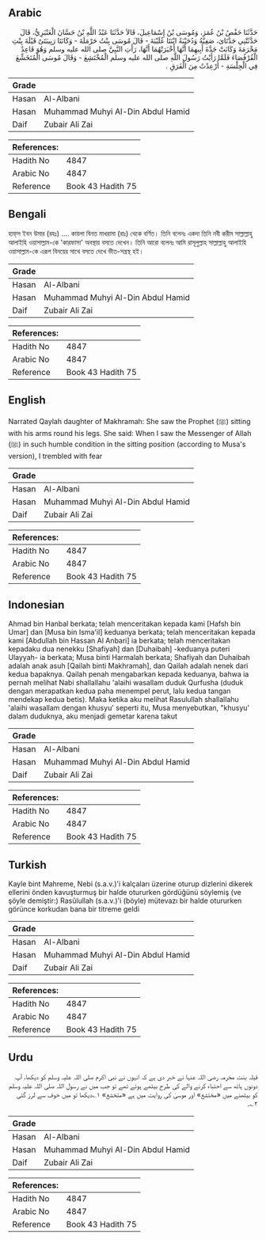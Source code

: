 ## Arabic


<div dir="rtl" lang="ar" style={{fontSize:'larger',backgroundColor:'#f8f9fa',padding:20}}>
حَدَّثَنَا حَفْصُ بْنُ عُمَرَ، وَمُوسَى بْنُ إِسْمَاعِيلَ، قَالاَ حَدَّثَنَا عَبْدُ اللَّهِ بْنُ حَسَّانَ الْعَنْبَرِيُّ، قَالَ حَدَّثَتْنِي جَدَّتَاىَ، صَفِيَّةُ وَدُحَيْبَةُ ابْنَتَا عُلَيْبَةَ - قَالَ مُوسَى بِنْتُ حَرْمَلَةَ - وَكَانَتَا رَبِيبَتَىْ قَيْلَةَ بِنْتِ مَخْرَمَةَ وَكَانَتْ جَدَّةَ أَبِيهِمَا أَنَّهَا أَخْبَرَتْهُمَا أَنَّهَا، رَأَتِ النَّبِيَّ صلى الله عليه وسلم وَهُوَ قَاعِدٌ الْقُرْفُصَاءَ فَلَمَّا رَأَيْتُ رَسُولَ اللَّهِ صلى الله عليه وسلم الْمُخْتَشِعَ - وَقَالَ مُوسَى الْمُتَخَشِّعَ فِي الْجِلْسَةِ - أُرْعِدْتُ مِنَ الْفَرَقِ ‏.‏
</div>
<div style={{backgroundColor:'#f8f9fa',padding:20, marginBottom: 10}}><table> <thead> <tr> <th>Grade</th> <th></th> </tr> </thead> <tbody> <tr><td>Hasan</td><td>Al-Albani</td></tr><tr><td>Hasan</td><td>Muhammad Muhyi Al-Din Abdul Hamid</td></tr><tr><td>Daif</td><td>Zubair Ali Zai</td></tr></tbody></table><table> <thead> <tr> <th>References:</th> <th></th> </tr> </thead> <tbody><tr><td>Hadith No</td><td>4847</td></tr><tr><td>Arabic No</td><td>4847</td></tr><tr><td>Reference</td><td>Book 43 Hadith 75</td></tr></tbody></table></div>

## Bengali


<div dir="ltr" lang="bn" style={{fontSize:'larger',backgroundColor:'#f8f9fa',padding:20}}>
হাফ্‌স ইবন উমার (রহঃ) .... কায়লা বিনত মাখরামা (রাঃ) থেকে বর্ণিত। তিনি বলেনঃ একদা তিনি নবী করীম সাল্লাল্লাহু আলাইহি ওয়াসাল্লাম-কে 'কারফাসা' অবস্থায় বসতে দেখেন। তিনি আরো বলেনঃ আমি রাসূলুল্লাহ সাল্লাল্লাহু আলাইহি ওয়াসাল্লাম-কে এরূপ বিনয়ের সাথে বসতে দেখে ভীত-সন্ত্রস্থ হই।
</div>
<div style={{backgroundColor:'#f8f9fa',padding:20, marginBottom: 10}}><table> <thead> <tr> <th>Grade</th> <th></th> </tr> </thead> <tbody> <tr><td>Hasan</td><td>Al-Albani</td></tr><tr><td>Hasan</td><td>Muhammad Muhyi Al-Din Abdul Hamid</td></tr><tr><td>Daif</td><td>Zubair Ali Zai</td></tr></tbody></table><table> <thead> <tr> <th>References:</th> <th></th> </tr> </thead> <tbody><tr><td>Hadith No</td><td>4847</td></tr><tr><td>Arabic No</td><td>4847</td></tr><tr><td>Reference</td><td>Book 43 Hadith 75</td></tr></tbody></table></div>

## English


<div dir="ltr" lang="en" style={{fontSize:'larger',backgroundColor:'#f8f9fa',padding:20}}>
Narrated Qaylah daughter of Makhramah: She saw the Prophet (ﷺ) sitting with his arms round his legs. She said: When I saw the Messenger of Allah (ﷺ) in such humble condition in the sitting position (according to Musa's version), I trembled with fear
</div>
<div style={{backgroundColor:'#f8f9fa',padding:20, marginBottom: 10}}><table> <thead> <tr> <th>Grade</th> <th></th> </tr> </thead> <tbody> <tr><td>Hasan</td><td>Al-Albani</td></tr><tr><td>Hasan</td><td>Muhammad Muhyi Al-Din Abdul Hamid</td></tr><tr><td>Daif</td><td>Zubair Ali Zai</td></tr></tbody></table><table> <thead> <tr> <th>References:</th> <th></th> </tr> </thead> <tbody><tr><td>Hadith No</td><td>4847</td></tr><tr><td>Arabic No</td><td>4847</td></tr><tr><td>Reference</td><td>Book 43 Hadith 75</td></tr></tbody></table></div>

## Indonesian


<div dir="ltr" lang="id" style={{fontSize:'larger',backgroundColor:'#f8f9fa',padding:20}}>
Ahmad bin Hanbal berkata; telah menceritakan kepada kami [Hafsh bin Umar] dan [Musa bin Isma'il] keduanya berkata; telah menceritakan kepada kami [Abdullah bin Hassan Al Anbari] ia berkata; telah menceritakan kepadaku dua nenekku [Shafiyah] dan [Duhaibah] -keduanya puteri Ulayyah- ia berkata; Musa binti Harmalah berkata; Shafiyah dan Duhaibah adalah anak asuh [Qailah binti Makhramah], dan Qailah adalah nenek dari kedua bapaknya. Qailah penah mengabarkan kepada keduanya, bahwa ia pernah melihat Nabi shallallahu 'alaihi wasallam duduk Qurfusha (duduk dengan merapatkan kedua paha menempel perut, lalu kedua tangan mendekap kedua betis). Maka ketika aku melihat Rasulullah shallallahu 'alaihi wasallam dengan khusyu' seperti itu, Musa menyebutkan, "khusyu' dalam duduknya, aku menjadi gemetar karena takut
</div>
<div style={{backgroundColor:'#f8f9fa',padding:20, marginBottom: 10}}><table> <thead> <tr> <th>Grade</th> <th></th> </tr> </thead> <tbody> <tr><td>Hasan</td><td>Al-Albani</td></tr><tr><td>Hasan</td><td>Muhammad Muhyi Al-Din Abdul Hamid</td></tr><tr><td>Daif</td><td>Zubair Ali Zai</td></tr></tbody></table><table> <thead> <tr> <th>References:</th> <th></th> </tr> </thead> <tbody><tr><td>Hadith No</td><td>4847</td></tr><tr><td>Arabic No</td><td>4847</td></tr><tr><td>Reference</td><td>Book 43 Hadith 75</td></tr></tbody></table></div>

## Turkish


<div dir="ltr" lang="tr" style={{fontSize:'larger',backgroundColor:'#f8f9fa',padding:20}}>
Kayle bint Mahreme, Nebi (s.a.v.)'i kalçaları üzerine oturup dizlerini dikerek ellerini önden kavuşturmuş bir halde otururken gördüğünü söylemiş (ve şöyle demiştir:) Rasûlullah (s.a.v.)'i (böyle) mütevazı bir halde otururken görünce korkudan bana bir titreme geldi
</div>
<div style={{backgroundColor:'#f8f9fa',padding:20, marginBottom: 10}}><table> <thead> <tr> <th>Grade</th> <th></th> </tr> </thead> <tbody> <tr><td>Hasan</td><td>Al-Albani</td></tr><tr><td>Hasan</td><td>Muhammad Muhyi Al-Din Abdul Hamid</td></tr><tr><td>Daif</td><td>Zubair Ali Zai</td></tr></tbody></table><table> <thead> <tr> <th>References:</th> <th></th> </tr> </thead> <tbody><tr><td>Hadith No</td><td>4847</td></tr><tr><td>Arabic No</td><td>4847</td></tr><tr><td>Reference</td><td>Book 43 Hadith 75</td></tr></tbody></table></div>

## Urdu


<div dir="rtl" lang="ur" style={{fontSize:'larger',backgroundColor:'#f8f9fa',padding:20}}>
قیلہ بنت مخرمہ رضی اللہ عنہا نے خبر دی ہے کہ انہوں نے نبی اکرم صلی اللہ علیہ وسلم کو دیکھا، آپ دونوں ہاتھ سے احتباء کرنے والے کی طرح بیٹھے ہوئے تھے تو جب میں نے رسول اللہ صلی اللہ علیہ وسلم کو بیٹھنے میں «مختشع» اور موسیٰ کی روایت میں ہے «متخشع» ۱؎دیکھا تو میں خوف سے لرز گئی ۲؎۔
</div>
<div style={{backgroundColor:'#f8f9fa',padding:20, marginBottom: 10}}><table> <thead> <tr> <th>Grade</th> <th></th> </tr> </thead> <tbody> <tr><td>Hasan</td><td>Al-Albani</td></tr><tr><td>Hasan</td><td>Muhammad Muhyi Al-Din Abdul Hamid</td></tr><tr><td>Daif</td><td>Zubair Ali Zai</td></tr></tbody></table><table> <thead> <tr> <th>References:</th> <th></th> </tr> </thead> <tbody><tr><td>Hadith No</td><td>4847</td></tr><tr><td>Arabic No</td><td>4847</td></tr><tr><td>Reference</td><td>Book 43 Hadith 75</td></tr></tbody></table></div>